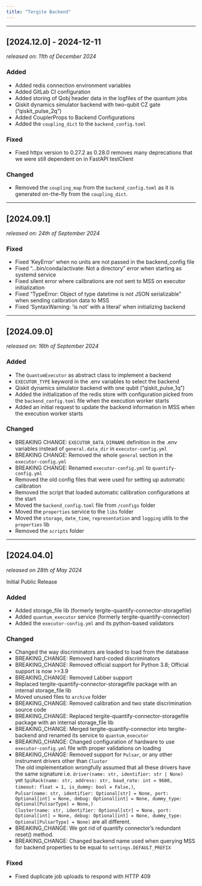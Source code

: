 ```yaml
---
title: "Tergite Backend"
---
```


---

## [2024.12.0] - 2024-12-11
_released on: 11th of December 2024_

### Added

- Added redis connection environment variables
- Added GitLab CI configuration
- Added storing of Qobj header data in the logfiles of the quantum jobs
- Qiskit dynamics simulator backend with two-qubit CZ gate ("qiskit_pulse_2q")
- Added CouplerProps to Backend Configurations
- Added the `coupling_dict` to the `backend_config.toml`

### Fixed

- Fixed httpx version to 0.27.2 as 0.28.0 removes many deprecations that we were still dependent on in FastAPI testClient

### Changed

- Removed the `coupling_map` from the `backend_config.toml` as it is generated on-the-fly from the `coupling_dict`.

---

## [2024.09.1]
_released on: 24th of September 2024_

### Fixed

- Fixed 'KeyError' when no units are not passed in the backend_config file
- Fixed "...bin/conda/activate: Not a directory" error when starting as systemd service
- Fixed silent error where calibrations are not sent to MSS on executor initialization
- Fixed "TypeError: Object of type datetime is not JSON serializable" when sending calibration data to MSS
- Fixed 'SyntaxWarning: 'is not' with a literal' when initializing backend

---

## [2024.09.0]
_released on: 16th of September 2024_

### Added
- The `QuantumExecutor` as abstract class to implement a backend
- `EXECUTOR_TYPE` keyword in the .env variables to select the backend
- Qiskit dynamics simulator backend with one qubit ("qiskit_pulse_1q")
- Added the initialization of the redis store with configuration picked from the `backend_config.toml` file
  when the execution worker starts
- Added an initial request to update the backend information in MSS 
  when the execution worker starts

### Changed
- BREAKING CHANGE: `EXECUTOR_DATA_DIRNAME` definition in the .env variables instead of `general.data_dir` in `executor-config.yml`
- BREAKING CHANGE: Removed the whole `general` section in the `executor-config.yml`
- BREAKING CHANGE: Renamed `executor-config.yml` to `quantify-config.yml`
- Removed the old config files that were used for setting up automatic calibration
- Removed the script that loaded automatic calibration configurations at the start
- Moved the `backend_config.toml` file from `/configs` folder
- Moved the `properties` service to the `libs` folder
- Moved the `storage`, `date_time`, `representation` and `logging` utils to the `properties` lib
- Removed the `scripts` folder

---

## [2024.04.0]
_released on 28th of May 2024_

Initial Public Release

### Added

- Added storage_file lib (formerly tergite-quantify-connector-storagefile)
- Added `quantum_executor` service (formerly tergite-quantify-connector)
- Added the `executor-config.yml` and its python-based validators

### Changed

- Changed the way discriminators are loaded to load from the database
- BREAKING_CHANGE: Removed hard-coded discriminators
- BREAKING_CHANGE: Removed official support for Python 3.8; Official support is now >=3.9
- BREAKING_CHANGE: Removed Labber support
- Replaced tergite-quantify-connector-storagefile package with an internal storage_file lib
- Moved unused files to `archive` folder
- BREAKING_CHANGE: Removed calibration and two state discrimination source code
- BREAKING_CHANGE: Replaced tergite-quantify-connector-storagefile package with an internal storage_file lib
- BREAKING_CHANGE: Merged tergite-quantify-connector into tergite-backend and renamed its service to `quantum_executor`
- BREAKING_CHANGE: Changed configuration of hardware to use `executor-config.yml` file with proper validations on loading
- BREAKING_CHANGE: Removed support for `Pulsar`, or any other instrument drivers other than `Cluster`   
  The old implementation wrongfully assumed that all these drivers have the same signature i.e. `driver(name: str, identifier: str | None)`  
  yet `SpiRack(name: str, address: str, baud_rate: int = 9600, timeout: float = 1, is_dummy: bool = False,)`,   
  `Pulsar(name: str, identifier: Optional[str] = None, port: Optional[int] = None, debug: Optional[int] = None, dummy_type: Optional[PulsarType] = None,)`   
  `Cluster(name: str, identifier: Optional[str] = None, port: Optional[int] = None, debug: Optional[int] = None, dummy_type: Optional[PulsarType] = None)` are all different.  
- BREAKING_CHANGE: We got rid of quantify connector’s redundant reset() method.
- BREAKING_CHANGE: Changed backend name used when querying MSS for backend properties to be equal to `settings.DEFAULT_PREFIX`

### Fixed

- Fixed duplicate job uploads to respond with HTTP 409
